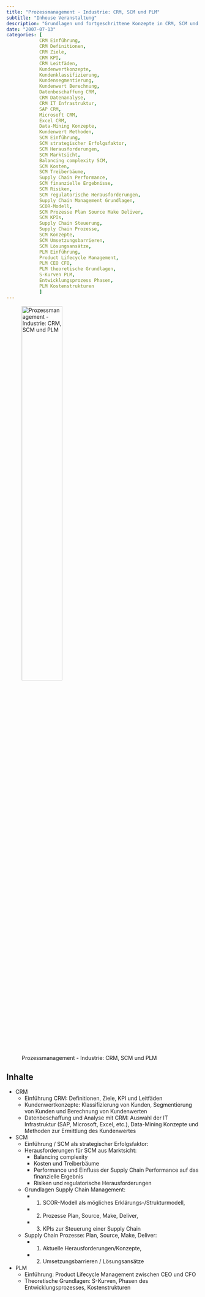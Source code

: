 ```yaml
---
title: "Prozessmanagement - Industrie: CRM, SCM und PLM"
subtitle: "Inhouse Veranstaltung"
description: "Grundlagen und fortgeschrittene Konzepte in CRM, SCM und PLM, einschließlich Definitionen, KPI, Kundenwertanalyse, Supply Chain Management, Prozesssteuerung, sowie die Phasen des Product Lifecycle Managements und deren strategische Bedeutung."
date: "2007-07-13"
categories: [
            CRM Einführung,
            CRM Definitionen,
            CRM Ziele,
            CRM KPI,
            CRM Leitfäden,
            Kundenwertkonzepte,
            Kundenklassifizierung,
            Kundensegmentierung,
            Kundenwert Berechnung,
            Datenbeschaffung CRM,
            CRM Datenanalyse,
            CRM IT Infrastruktur,
            SAP CRM,
            Microsoft CRM,
            Excel CRM,
            Data-Mining Konzepte,
            Kundenwert Methoden,
            SCM Einführung,
            SCM strategischer Erfolgsfaktor,
            SCM Herausforderungen,
            SCM Marktsicht,
            Balancing complexity SCM,
            SCM Kosten,
            SCM Treiberbäume,
            Supply Chain Performance,
            SCM finanzielle Ergebnisse,
            SCM Risiken,
            SCM regulatorische Herausforderungen,
            Supply Chain Management Grundlagen,
            SCOR-Modell,
            SCM Prozesse Plan Source Make Deliver,
            SCM KPIs,
            Supply Chain Steuerung,
            Supply Chain Prozesse,
            SCM Konzepte,
            SCM Umsetzungsbarrieren,
            SCM Lösungsansätze,
            PLM Einführung,
            Product Lifecycle Management,
            PLM CEO CFO,
            PLM theoretische Grundlagen,
            S-Kurven PLM,
            Entwicklungsprozess Phasen,
            PLM Kostenstrukturen
            ]
---
```


![Prozessmanagement - Industrie: CRM, SCM und PLM](pmi.jpeg){fig-alt="Prozessmanagement - Industrie: CRM, SCM und PLM" fig-align="center" width=50%}

## Inhalte

* CRM
  + Einführung CRM: Definitionen, Ziele, KPI und Leitfäden
  + Kundenwertkonzepte: Klassifizierung von Kunden, Segmentierung von Kunden und Berechnung von Kundenwerten
  + Datenbeschaffung und Analyse mit CRM: Auswahl der IT Infrastruktur (SAP, Microsoft, Excel, etc.), Data-Mining Konzepte und Methoden zur Ermittlung des Kundenwertes

* SCM
  + Einführung / SCM als strategischer Erfolgsfaktor:
  + Herausforderungen für SCM aus Marktsicht: 
    - Balancing complexity
    - Kosten und Treiberbäume
    - Performance und Einfluss der Supply Chain Performance auf das finanzielle Ergebnis
    - Risiken und regulatorische Herausforderungen
  + Grundlagen Supply Chain Management: 
    - 1. SCOR-Modell als mögliches Erklärungs-/Strukturmodell, 
    - 2. Prozesse Plan, Source, Make, Deliver, 
    - 3. KPIs zur Steuerung einer Supply Chain
  + Supply Chain Prozesse: Plan, Source, Make, Deliver: 
    - 1. Aktuelle Herausforderungen/Konzepte, 
    - 2. Umsetzungsbarrieren / Lösungsansätze

* PLM
  + Einführung: Product Lifecycle Management zwischen CEO und CFO
  + Theoretische Grundlagen: S-Kurven,  Phasen des Entwicklungsprozesses, Kostenstrukturen







